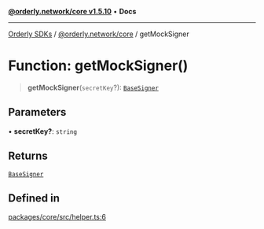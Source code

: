 [**@orderly.network/core v1.5.10**](/sdks/tech-doc/@orderly.network/core/README) • **Docs**

***

[Orderly SDKs](/sdks/tech-doc/packages) / [@orderly.network/core](/sdks/tech-doc/@orderly.network/core/README) / getMockSigner

# Function: getMockSigner()

> **getMockSigner**(`secretKey`?): [`BaseSigner`](/sdks/tech-doc/@orderly.network/core/classes/BaseSigner)

## Parameters

• **secretKey?**: `string`

## Returns

[`BaseSigner`](/sdks/tech-doc/@orderly.network/core/classes/BaseSigner)

## Defined in

[packages/core/src/helper.ts:6](https://github.com/OrderlyNetwork/js-sdk/blob/554ae704783e3b83c40bb234a899e8f02987d9b6/packages/core/src/helper.ts#L6)
